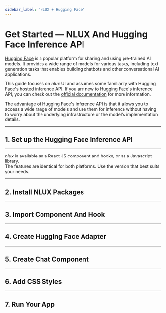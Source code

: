```yaml
---
sidebar_label: 'NLUX + Hugging Face'
---
```











# Get Started ― NLUX And Hugging Face Inference API

[Hugging Face](https://huggingface.co/) is a popular platform for sharing and using pre-trained AI models.
It provides a wide range of models for various tasks, including text generation tasks that enables building chatbots
and other conversational AI applications.

This guide focuses on _nlux_ UI and assumes some familiarity with Hugging Face's hosted inference API.
If you are new to Hugging Face's inference API, you can check out the [official documentation](https://huggingface.co/docs/api-inference/en/index) for more information.

The advantage of Hugging Face's inference API is that it allows you to access a wide range of models and use them for
inference without having to worry about the underlying infrastructure or the model's implementation details.

---

## 1. Set up the Hugging Face Inference API

<PlatformSection javascript={HfModelSetup} reactJs={HfModelSetup}/>

---

_nlux_ is available as a React JS component and hooks, or as a Javascript library.<br />
The features are identical for both platforms.
Use the version that best suits your needs.

<PlatformSelector reactJs={ReactJs} javascript={Javascript}/>

---

## 2. Install NLUX Packages

<PlatformSection javascript={InstallJavascript} reactJs={InstallReactJs}/>

---

## 3. Import Component And Hook

<PlatformSection javascript={ImportJavascript} reactJs={ImportReactJs}/>

---

## 4. Create Hugging Face Adapter

<PlatformSection javascript={CreateAdapterJavascript} reactJs={CreateAdapterReactJs}/>

---

## 5. Create Chat Component

<PlatformSection javascript={CreateChatCompJavascript} reactJs={CreateChatCompReactJs}/>

---

## 6. Add CSS Styles

<PlatformSection javascript={StyleJavascript} reactJs={StyleReactJs}/>

---

## 7. Run Your App

<PlatformSection javascript={RunJavascript} reactJs={RunReactJs}/>
